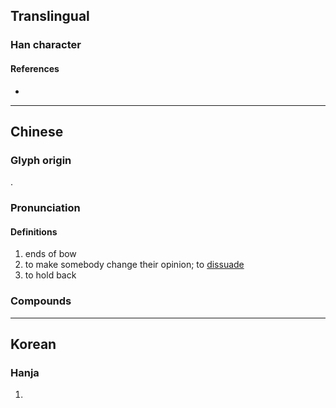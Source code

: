 {{character info}}
==Translingual==

===Han character===
{{Han char|rn=57|rad=弓|as=12|sn=15|four=97727|canj=FKN|ids=⿱敝弓}}

====References====
* {{Han ref|kx=0360.390|dkj=09859|hdz=21002.070|uh=5F46}}

----

==Chinese==
{{zh-forms|s=别|s2=彆|t2=別|note=别: "to dissuade"}}

===Glyph origin===
{{Han etym}}
{{Han compound|敝|弓|c1=p|c2=s|t2=bow|ls=psc}}.

===Pronunciation===
{{zh-pron
|m=biè
|c=bit3
|mc=y
|oc=y
|cat=v,n
}}

====Definitions====
{{zh-hanzi}}

# ends of bow
# to make somebody change their opinion; to [[dissuade]]
# to hold back

===Compounds===
{{zh-der|一彆頭|彆氣|彆扭|彆口氣|彆強|皺彆|拗彆|拗彆攪炒|鬥彆氣|鬧彆扭}}

----

==Korean==

===Hanja===
{{ko-hanja|활 뒤틀릴|별}}

# {{hanja form of|별|[[warp]]ed [[bow]]}}